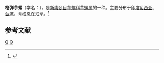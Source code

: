 {{Speciesbox 
| taxon = Conus cylindraceus
| authority = Broderip et Sowerby, 1830
| image = Conus cylindraceus 1.jpg
}}
'''枪弹芋螺'''（学名：''{{lang|la|Conus cylindraceus}}''），是[[新腹足目|新腹足目]][[芋螺科|芋螺科]][[芋螺属|芋螺属]]的一种。主要分布于[[印度尼西亚|印度尼西亚]]、[[台湾|台湾]]，常栖息在沿岸。<ref>{{cite web|url=http://shell.sinica.edu.tw/chinese/shellbase_detail.php?science_no=1540|title=国际贝库：枪弹芋螺|publisher=台湾贝类资料库|accessdate=2009-08-11|archive-date=2016-03-04|archive-url=https://web.archive.org/web/20160304125502/http://shell.sinica.edu.tw/chinese/shellbase_detail.php?science_no=1540|dead-url=no}}</ref>

== 参考文献 ==
{{reflist}}
{{Taxonbar|from=Q1310891}}

[[Category:芋螺属|Q]]
[[Category:1830年描述的动物|Q]]